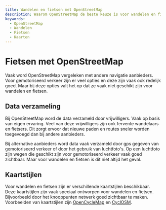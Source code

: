 ```yaml
---
title: Wandelen en fietsen met OpenStreetMap
description: Waarom OpenStreetMap de beste keuze is voor wandelen en fietsen.
keywords:
  - OpenStreetMap
  - Wandelen
  - Fietsen
  - Kaarten
---
```


# Fietsen met OpenStreetMap

Vaak word OpenStreetMap vergeleken met andere navigatie aanbieders. Voor gemotoriseerd verkeer zijn er veel opties en deze zijn vaak ook redelijk goed.
Maar bij deze opties valt het op dat ze vaak niet geschikt zijn voor wandelen en fietsen.

## Data verzameling
Bij OpenStreetMap word de data verzameld door vrijwilligers. Vaak op basis van eigen ervaring. Veel van deze vrijwilligers zijn ook fervente wandelaars en fietsers. Dit zorgt ervoor dat nieuwe paden en routes sneler worden toegevoegd dan bij andere aanbieders.

Bij alternative aanbieders word data vaak verzameld door gps gegeven van gemotoriseerd verkeer of door het gebruik van luchtfoto's. Op een luchtfoto zijn wegen die geschikt zijn voor gemotoriseerd verkeer vaak goed zichtbaar. Maar voor wandelen en fietsen is dit niet altijd het geval.

## Kaartstijlen
Voor wandelen en fietsen zijn er verschillende kaartstijlen beschikbaar. Deze kaartstijlen zijn vaak speciaal ontworpen voor wandelen en fietsen. Bijvoorbeeld door het knooppunten netwerk goed zichtbaar te maken. Voorbeelden van kaartstijlen zijn [OpenCycleMap](https://www.opencyclemap.org/) en [CyclOSM](https://www.cyclosm.org/#map=9/52.1512/5.8667/cyclosm).